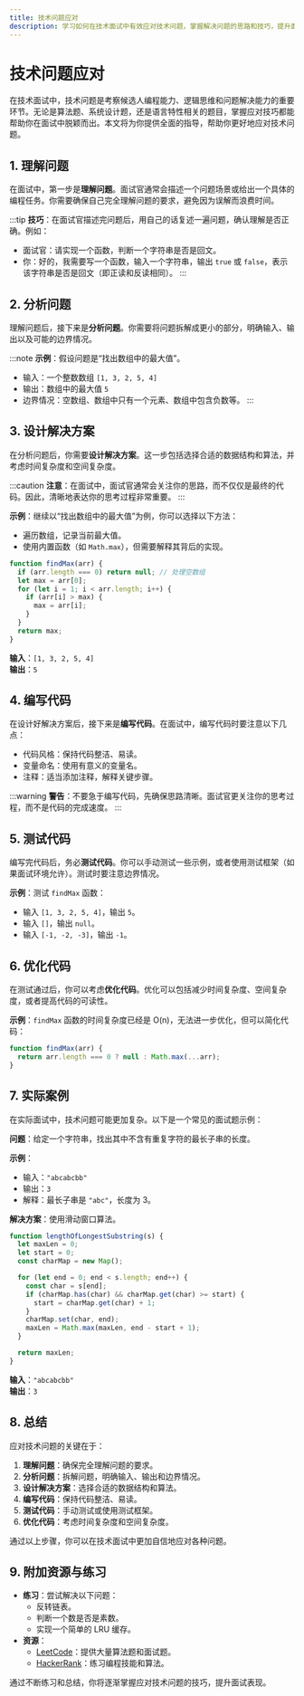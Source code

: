 ```yaml
---
title: 技术问题应对
description: 学习如何在技术面试中有效应对技术问题，掌握解决问题的思路和技巧，提升面试表现。
---
```


# 技术问题应对

在技术面试中，技术问题是考察候选人编程能力、逻辑思维和问题解决能力的重要环节。无论是算法题、系统设计题，还是语言特性相关的题目，掌握应对技巧都能帮助你在面试中脱颖而出。本文将为你提供全面的指导，帮助你更好地应对技术问题。

## 1. 理解问题

在面试中，第一步是**理解问题**。面试官通常会描述一个问题场景或给出一个具体的编程任务。你需要确保自己完全理解问题的要求，避免因为误解而浪费时间。

:::tip
**技巧**：在面试官描述完问题后，用自己的话复述一遍问题，确认理解是否正确。例如：
- 面试官：请实现一个函数，判断一个字符串是否是回文。
- 你：好的，我需要写一个函数，输入一个字符串，输出 `true` 或 `false`，表示该字符串是否是回文（即正读和反读相同）。
:::

## 2. 分析问题

理解问题后，接下来是**分析问题**。你需要将问题拆解成更小的部分，明确输入、输出以及可能的边界情况。

:::note
**示例**：假设问题是“找出数组中的最大值”。
- 输入：一个整数数组 `[1, 3, 2, 5, 4]`
- 输出：数组中的最大值 `5`
- 边界情况：空数组、数组中只有一个元素、数组中包含负数等。
:::

## 3. 设计解决方案

在分析问题后，你需要**设计解决方案**。这一步包括选择合适的数据结构和算法，并考虑时间复杂度和空间复杂度。

:::caution
**注意**：在面试中，面试官通常会关注你的思路，而不仅仅是最终的代码。因此，清晰地表达你的思考过程非常重要。
:::

**示例**：继续以“找出数组中的最大值”为例，你可以选择以下方法：
- 遍历数组，记录当前最大值。
- 使用内置函数（如 `Math.max`），但需要解释其背后的实现。

```javascript
function findMax(arr) {
  if (arr.length === 0) return null; // 处理空数组
  let max = arr[0];
  for (let i = 1; i < arr.length; i++) {
    if (arr[i] > max) {
      max = arr[i];
    }
  }
  return max;
}
```

**输入**：`[1, 3, 2, 5, 4]`  
**输出**：`5`

## 4. 编写代码

在设计好解决方案后，接下来是**编写代码**。在面试中，编写代码时要注意以下几点：
- 代码风格：保持代码整洁、易读。
- 变量命名：使用有意义的变量名。
- 注释：适当添加注释，解释关键步骤。

:::warning
**警告**：不要急于编写代码，先确保思路清晰。面试官更关注你的思考过程，而不是代码的完成速度。
:::

## 5. 测试代码

编写完代码后，务必**测试代码**。你可以手动测试一些示例，或者使用测试框架（如果面试环境允许）。测试时要注意边界情况。

**示例**：测试 `findMax` 函数：
- 输入 `[1, 3, 2, 5, 4]`，输出 `5`。
- 输入 `[]`，输出 `null`。
- 输入 `[-1, -2, -3]`，输出 `-1`。

## 6. 优化代码

在测试通过后，你可以考虑**优化代码**。优化可以包括减少时间复杂度、空间复杂度，或者提高代码的可读性。

**示例**：`findMax` 函数的时间复杂度已经是 O(n)，无法进一步优化，但可以简化代码：

```javascript
function findMax(arr) {
  return arr.length === 0 ? null : Math.max(...arr);
}
```

## 7. 实际案例

在实际面试中，技术问题可能更加复杂。以下是一个常见的面试题示例：

**问题**：给定一个字符串，找出其中不含有重复字符的最长子串的长度。

**示例**：
- 输入：`"abcabcbb"`  
- 输出：`3`  
- 解释：最长子串是 `"abc"`，长度为 3。

**解决方案**：使用滑动窗口算法。

```javascript
function lengthOfLongestSubstring(s) {
  let maxLen = 0;
  let start = 0;
  const charMap = new Map();

  for (let end = 0; end < s.length; end++) {
    const char = s[end];
    if (charMap.has(char) && charMap.get(char) >= start) {
      start = charMap.get(char) + 1;
    }
    charMap.set(char, end);
    maxLen = Math.max(maxLen, end - start + 1);
  }

  return maxLen;
}
```

**输入**：`"abcabcbb"`  
**输出**：`3`

## 8. 总结

应对技术问题的关键在于：
1. **理解问题**：确保完全理解问题的要求。
2. **分析问题**：拆解问题，明确输入、输出和边界情况。
3. **设计解决方案**：选择合适的数据结构和算法。
4. **编写代码**：保持代码整洁、易读。
5. **测试代码**：手动测试或使用测试框架。
6. **优化代码**：考虑时间复杂度和空间复杂度。

通过以上步骤，你可以在技术面试中更加自信地应对各种问题。

## 9. 附加资源与练习

- **练习**：尝试解决以下问题：
  - 反转链表。
  - 判断一个数是否是素数。
  - 实现一个简单的 LRU 缓存。
- **资源**：
  - [LeetCode](https://leetcode.com/)：提供大量算法题和面试题。
  - [HackerRank](https://www.hackerrank.com/)：练习编程技能和算法。

通过不断练习和总结，你将逐渐掌握应对技术问题的技巧，提升面试表现。